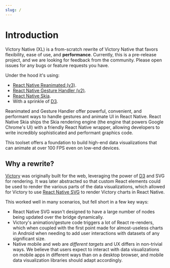 ```yaml
---
slug: /
---
```



# Introduction

Victory Native (XL) is a from-scratch rewrite of Victory Native that favors flexibility, ease of use, and **performance**. Currently, this is a pre-release project, and we are looking for feedback from the community. Please open issues for any bugs or feature requests you have.

<div className="flex flex-col pb-5 md:pb-10 items-center">
  <div className="flex flex-col md:flex-row gap-5 items-center">
    <ReactPlayer
      width={350}
      height={450}
      playing={true}
      loop={true}
      controls={true}
      url={areaMp4}
    />
    <ReactPlayer
      width={350}
      height={425}
      playing={true}
      loop={true}
      controls={true}
      url={barMp4}
    />
  </div>
</div>


Under the hood it's using:

- [React Native Reanimated (v3)](https://docs.swmansion.com/react-native-reanimated/).
- [React Native Gesture Handler (v2)](https://docs.swmansion.com/react-native-gesture-handler/).
- [React Native Skia](https://shopify.github.io/react-native-skia/).
- With a sprinkle of [D3](https://d3js.org/).

Reanimated and Gesture Handler offer powerful, convenient, and performant ways to handle gestures and animate UI in React Native. React Native Skia ships the Skia rendering engine (the engine that powers Google Chrome's UI) with a friendly React Native wrapper, allowing developers to write incredibly sophisticated and performant graphics code.

This toolset offers a foundation to build high-end data visualizations that can animate at over 100 FPS even on low-end devices.

## Why a rewrite?

[Victory](https://github.com/FormidableLabs/victory/) was originally built for the web, leveraging the power of [D3](https://d3js.org/) and SVG for rendering. It was later abstracted so that custom React elements could be used to render the various parts of the data visualizations, which allowed for Victory to use [React Native SVG](https://github.com/software-mansion/react-native-svg) to render Victory charts in React Native.

This worked well in many scenarios, but fell short in a few key ways:

- React Native SVG wasn't designed to have a large number of nodes being updated over the bridge dynamically.
- Victory's animation/gesture code triggers a lot of React re-renders, which when coupled with the first point made for almost-useless charts in Android when needing to add user interactions with datasets of any significant size.
- Native mobile and web are _different targets_ and UX differs in non-trivial ways. We believe that users expect to interact with data visualizations on mobile apps in different ways than on a desktop browser, and mobile data visualization libraries should adapt accordingly.
